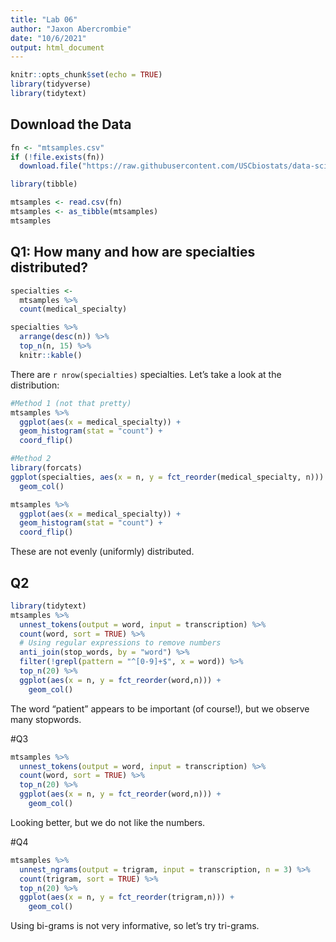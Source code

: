 ```yaml
---
title: "Lab 06"
author: "Jaxon Abercrombie"
date: "10/6/2021"
output: html_document
---
```


```r
knitr::opts_chunk$set(echo = TRUE)
library(tidyverse)
library(tidytext)

```

## Download the Data
```r
fn <- "mtsamples.csv"
if (!file.exists(fn))
  download.file("https://raw.githubusercontent.com/USCbiostats/data-science-data/master/00_mtsamples/mtsamples.csv", destfile = fn)

library(tibble)

mtsamples <- read.csv(fn)
mtsamples <- as_tibble(mtsamples)
mtsamples

```

## Q1: How many and how are specialties distributed?
```r
specialties <-
  mtsamples %>%
  count(medical_specialty)

specialties %>%
  arrange(desc(n)) %>%
  top_n(n, 15) %>%
  knitr::kable()
```

There are `r nrow(specialties)` specialties. Let's take a look at the distribution:

```r
#Method 1 (not that pretty)
mtsamples %>%
  ggplot(aes(x = medical_specialty)) +
  geom_histogram(stat = "count") +
  coord_flip()

#Method 2
library(forcats)
ggplot(specialties, aes(x = n, y = fct_reorder(medical_specialty, n))) +
  geom_col()

```

```r
mtsamples %>%
  ggplot(aes(x = medical_specialty)) +
  geom_histogram(stat = "count") +
  coord_flip()
```

These are not evenly (uniformly) distributed.

## Q2
```r
library(tidytext)
mtsamples %>%
  unnest_tokens(output = word, input = transcription) %>%
  count(word, sort = TRUE) %>%
  # Using regular expressions to remove numbers
  anti_join(stop_words, by = "word") %>%
  filter(!grepl(pattern = "^[0-9]+$", x = word)) %>%
  top_n(20) %>%
  ggplot(aes(x = n, y = fct_reorder(word,n))) +
    geom_col()
```

The word "patient" appears to be important (of course!), but we observe many stopwords.

#Q3
```r
mtsamples %>%
  unnest_tokens(output = word, input = transcription) %>%
  count(word, sort = TRUE) %>%
  top_n(20) %>%
  ggplot(aes(x = n, y = fct_reorder(word,n))) +
    geom_col()
```

Looking better, but we do not like the numbers.

#Q4
```r
mtsamples %>%
  unnest_ngrams(output = trigram, input = transcription, n = 3) %>%
  count(trigram, sort = TRUE) %>%
  top_n(20) %>%
  ggplot(aes(x = n, y = fct_reorder(trigram,n))) +
    geom_col()
```

Using bi-grams is not very informative, so let's try tri-grams.